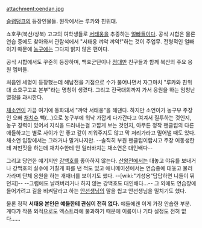 attachment:oendan.jpg

[[슬램덩크]]의 등장인물들. 원작에서는 루카와 친위대.

쇼호쿠(북산/상북) 고교의 여학생들로 [[서태웅]]을 추종하는 [[얼빠]]들이다. 공식 시합은 물론 연습 중에도 찾아와서 관람석에서 "서태웅 꺄악 꺄악!"하는 것이 주업무. 전형적인 얼빠이기 때문에 [[농구]]에는 그다지 밝지 않은 편이다.

공식 시합에서도 꾸준히 등장하며, 백호군단이나 [[정대만]] 친구들과 함께 북산의 주요 응원 멤버들.

처음엔 세명이 등장했는데 해남전을 기점으로 수가 불어나면서 자그마치 "루카와 친위대 쇼호쿠고교 본부"라는 명칭이 생겼다. 그리고 전국대회까지 가서 응원을 하는 엄청난 열정을 과시한다. 

[[채소연]]이 가끔 여기에 동화돼서 "꺄악 서태웅"을 해댄다. 하지만 소연이가 농구부 주장인 오빠 [[채치수]] 빽(...)으로 농구부에 워낙 가깝게 다가간다고 여겨서 질투하는 것인지, 농구 경력이 있어서 지식을 드러내는걸 고깝게 보는 것인지, 아무튼 정작 팬클럽의 다른 애들하고는 별로 사이가 안 좋고 같이 끼워주지도 않고 막 저리가라고 밀어낼 때도 있다. 채소연 입장에서는 그러거나 말거나지만. --솔직히 부원 팬클럽이랍시고 주장 여동생한테 저딴짓을 하는데 채치수한테 안 일러바치는 채소연은 대인배다--

그리고 당연한 얘기지만 [[강백호]]를 좋아하지 않는다. [[산왕]]전에서는 대놓고 야유를 보내거나 강백호의 실수에 거칠게 화를 낸 적도 있고 애니메이션에서는 연습중에 대놓고 물러가라며 단체 응원을 하는 개매너를 보이기도 했다. --[wiki:"기성용"답답하면 니들이 뛰던지]-- --그럼에도 날려버리거나 하지 않는 강백호도 대인배다...-- 그 외에도 연습장에 들어가려고 길을 비켜달라고 하는 [[안선생님]]의 말을 씹고 안선생님을 밀치기도 했다. 

물론 정작 '''서태웅 본인은 얘들한테 관심이 전혀 없다.''' 얘들에겐 이게 가장 안습한 부분. 게다가 작품 외적으로도 엑스트라에 불과하기 때문에 이름이나 기타 설정도 전혀 없다……
